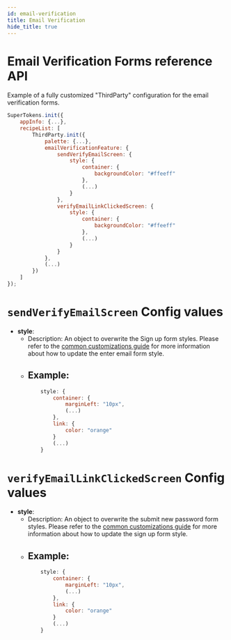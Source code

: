 ```yaml
---
id: email-verification
title: Email Verification
hide_title: true
---
```


# Email Verification Forms reference API

Example of a fully customized "ThirdParty" configuration for the email verification forms.

```jsx
SuperTokens.init({
    appInfo: {...},
    recipeList: [
        ThirdParty.init({
            palette: {...},
            emailVerificationFeature: {
                sendVerifyEmailScreen: {
                    style: {
                        container: {
                            backgroundColor: "#ffeeff"
                        },
                        (...)
                    }
                },
                verifyEmailLinkClickedScreen: {
                    style: {
                        container: {
                            backgroundColor: "#ffeeff"
                        },
                        (...)
                    }
                }
            },
            (...)
        })
    ]
});
```

# `sendVerifyEmailScreen` Config values

- **style**: 
    - Description: An object to overwrite the Sign up form styles. Please refer to the <a href="/docs/thirdparty/common-customizations/styling/changing-style" target="_blank">common customizations guide</a> for more information about how to update the enter email form style.
    - Example: 
        -
        ```jsx
            style: {
                container: {
                    marginLeft: "10px",
                    (...)
                },
                link: {
                    color: "orange"
                }
                (...)
            }
        ```

# `verifyEmailLinkClickedScreen` Config values

- **style**: 
    - Description: An object to overwrite the submit new password form styles. Please refer to the  <a href="/docs/thirdparty/common-customizations/styling/changing-style" target="_blank">common customizations guide</a> for more information about how to update the sign up form style.
    - Example: 
        -
        ```jsx
            style: {
                container: {
                    marginLeft: "10px",
                    (...)
                },
                link: {
                    color: "orange"
                }
                (...)
            }
        ```
